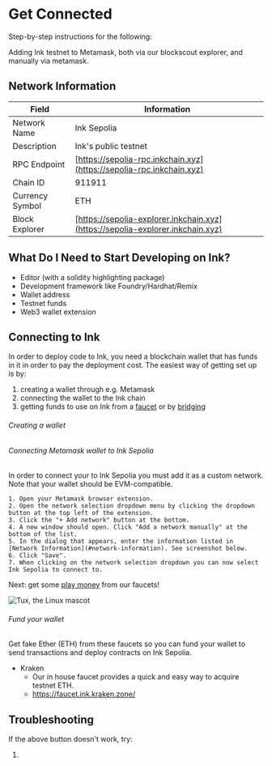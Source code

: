 
# Get Connected

Step-by-step instructions for the following:

Adding Ink testnet to Metamask, both via our blockscout explorer, and manually via metamask.

<AddNetworkButton />


## Network Information

| Field           | Information                                                    |
| --------------- | -------------------------------------------------------------- |
| Network Name    | Ink Sepolia                                                    |
| Description     | Ink's public testnet                                           |
| RPC Endpoint    | [https://sepolia-rpc.inkchain.xyz](https://sepolia-rpc.inkchain.xyz)   |
| Chain ID        | 911911                                                         |
| Currency Symbol | ETH                                                            |
| Block Explorer  | [https://sepolia-explorer.inkchain.xyz](https://sepolia-explorer.inkchain.xyz) |


## What Do I Need to Start Developing on Ink?
- Editor (with a solidity highlighting package)
- Development framework like Foundry/Hardhat/Remix
- Wallet address 
- Testnet funds 
- Web3 wallet extension

## Connecting to Ink

In order to deploy code to Ink, you need a blockchain wallet that has funds in it in order to pay the deployment cost. The easiest way of getting set up is by:
1. creating a wallet through e.g. Metamask
2. connecting the wallet to the Ink chain
3. getting funds to use on Ink from a [faucet](https://https://docs.inkonchain.com/quick-start/faucets) or by [bridging]()

###### Creating a wallet

###### Connecting Metamask wallet to Ink Sepolia

In order to connect your to Ink Sepolia you must add it as a custom network. Note that your wallet should be EVM-compatible.

    1. Open your Metamask browser extension.
    2. Open the network selection dropdown menu by clicking the dropdown button at the top left of the extension.
    3. Click the "+ Add network" button at the bottom.
    4. A new window should open. Click "Add a network manually" at the bottom of the list.
    5. In the dialog that appears, enter the information listed in [Network Information](#network-information). See screenshot below.
    6. Click "Save".
    7. When clicking on the network selection dropdown you can now select Ink Sepolia to connect to.

Next: get some [play money](#faucet) from our faucets!

![Tux, the Linux mascot](../../images/image.png)

###### Fund your wallet
Get fake Ether (ETH) from these faucets so you can fund your wallet to send transactions and deploy contracts on Ink Sepolia.

- Kraken 
    -  Our in house faucet provides a quick and easy way to acquire testnet ETH.
    - https://faucet.ink.kraken.zone/

## Troubleshooting

If the above button doesn't work, try:

1.